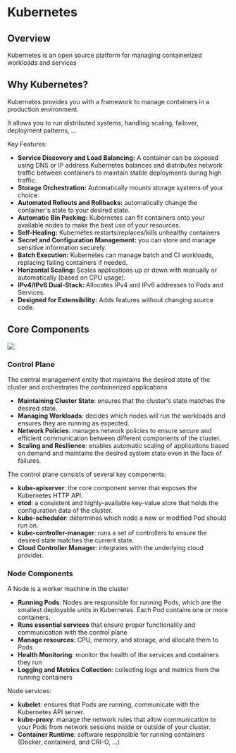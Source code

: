 # Kubernetes

## Overview

Kubernetes is an open source platform for managing containerized workloads and services


## Why Kubernetes?

Kubernetes provides you with a framework to manage containers in a production environment.

It allows you to run distributed systems, handling scaling, failover, deployment patterns, ... 

Key Features:

- **Service Discovery and Load Balancing:** A container can be exposed using DNS or IP address.Kubernetes balances and distributes network traffic between containers to maintain stable deployments during high traffic.
- **Storage Orchestration:** Automatically mounts storage systems of your choice.
- **Automated Rollouts and Rollbacks:** automatically change the container's state to your desired state.
- **Automatic Bin Packing:** Kubernetes can fit containers onto your available nodes to make the best use of your resources.
- **Self-Healing:** Kubernetes restarts/replaces/kills unhealthy containers
- **Secret and Configuration Management:** you can store and manage sensitive information securely.
- **Batch Execution:**  Kubernetes can manage batch and CI workloads, replacing failing containers if needed.
- **Horizontal Scaling:** Scales applications up or down with manually or automatically (based on CPU usage).
- **IPv4/IPv6 Dual-Stack:** Allocates IPv4 and IPv6 addresses to Pods and Services.
- **Designed for Extensibility:** Adds features without changing source code. 


## Core Components

![](https://www.cncf.io/wp-content/uploads/2020/09/Kubernetes-architecture-diagram-1-1-900x614.png)


### Control Plane

The central management entity that maintains the desired state of the cluster and orchestrates the containerized applications
- **Maintaining Cluster State**: ensures that the cluster's state matches the desired state.
- **Managing Workloads**: decides which nodes will run the workloads and ensures they are running as expected.
- **Network Policies**: manages network policies to ensure secure and efficient communication between different components of the cluster.
- **Scaling and Resilience**: enables automatic scaling of applications based on demand and maintains the desired system state even in the face of failures.

The control plane consists of several key components:
- **kube-apiserver**: the core component server that exposes the Kubernetes HTTP API.
- **etcd**: a consistent and highly-available key-value store that holds the configuration data of the cluster.
- **kube-scheduler**: determines which node a new or modified Pod should run on.
- **kube-controller-manager**: runs a set of controllers to ensure the desired state matches the current state.
- **Cloud Controller Manager**: integrates with the underlying cloud provider.


### Node Components

A Node is a worker machine in the cluster

- **Running Pods**: Nodes are responsible for running Pods, which are the smallest deployable units in Kubernetes. Each Pod contains one or more containers.
- **Runs essential services** that ensure proper functionality and communication with the control plane
- **Manage resources**: CPU, memory, and storage, and allocate them to Pods
- **Health Monitoring**: monitor the health of the services and containers they run
- **Logging and Metrics Collection**: collecting logs and metrics from the running containers

Node services:
- **kubelet**: ensures that Pods are running, communicate with the Kubernetes API server.
- **kube-proxy**: manage the network rules that allow communication to your Pods from network sessions inside or outside of your cluster.
- **Container Runtime**: software responsible for running containers (Docker, containerd, and CRI-O, ...)
